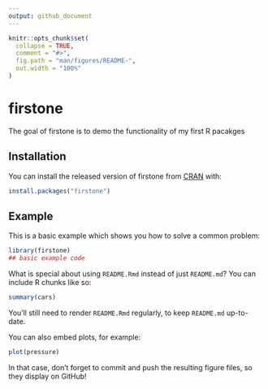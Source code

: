 ```yaml
---
output: github_document
---
```


<!-- README.md is generated from README.Rmd. Please edit that file -->

```r
knitr::opts_chunk$set(
  collapse = TRUE,
  comment = "#>",
  fig.path = "man/figures/README-",
  out.width = "100%"
)
```

# firstone

<!-- badges: start -->
<!-- badges: end -->

The goal of firstone is to demo the functionality of my first R pacakges

## Installation

You can install the released version of firstone from [CRAN](https://CRAN.R-project.org) with:

``` r
install.packages("firstone")
```

## Example

This is a basic example which shows you how to solve a common problem:

```r
library(firstone)
## basic example code
```

What is special about using `README.Rmd` instead of just `README.md`? You can include R chunks like so:

```r
summary(cars)
```

You'll still need to render `README.Rmd` regularly, to keep `README.md` up-to-date.

You can also embed plots, for example:

```r
plot(pressure)
```

In that case, don't forget to commit and push the resulting figure files, so they display on GitHub!
